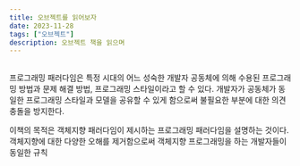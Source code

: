 ```yaml
---
title: 오브젝트를 읽어보자
date: 2023-11-28
tags: ["오브젝트"]
description: 오브젝트 책을 읽으며
---
```


##

프로그래밍 패러다임은 특정 시대의 어느 성숙한 개발자 공동체에 의해 수용된 프로그래밍 방법과 문제 해결 방법, 프로그래밍 스타일이라고 할 수 있다.
개발자가 공동체가 동일한 프로그래밍 스타일과 모델을 공유할 수 있게 함으로써 불필요한 부분에 대한 의견 충돌을 방지한다.

이책의 목적은 객체지향 패러다임이 제시하는 프로그래밍 패러다임을 설명하는 것이다. 객체지향에 대한 다양한 오해를 제거함으로써 객체지향 프로그래밍을 하는 개발자들이 동일한 규칙
